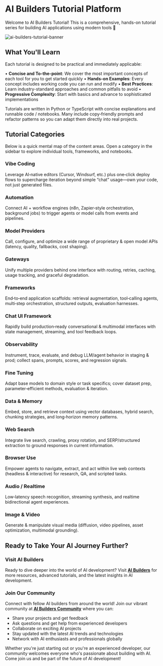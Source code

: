 # AI Builders Tutorial Platform

Welcome to AI Builders Tutorial! This is a comprehensive, hands-on tutorial series for building AI applications using modern tools 🚀

![ai-builders-tutorial-banner](/github_banner.png)

## What You'll Learn

Each tutorial is designed to be practical and immediately applicable:

• **Concise and To-the-point**: We cover the most important concepts of each tool for you to get started quickly
• **Hands-on Examples**: Every concept includes working code you can run and modify
• **Best Practices**: Learn industry-standard approaches and common pitfalls to avoid
• **Progressive Complexity**: Start with basics and advance to sophisticated implementations

Tutorials are written in Python or TypeScript with concise explanations and runnable code / notebooks. Many include copy‑friendly prompts and refactor patterns so you can adapt them directly into real projects.



## Tutorial Categories

Below is a quick mental map of the content areas. Open a category in the sidebar to explore individual tools, frameworks, and notebooks.

### Vibe Coding
Leverage AI‑native editors (Cursor, Windsurf, etc.) plus one‑click deploy flows to supercharge iteration beyond simple “chat” usage—own your code, not just generated files.

### Automation
Connect AI + workflow engines (n8n, Zapier‑style orchestration, background jobs) to trigger agents or model calls from events and pipelines.

### Model Providers
Call, configure, and optimize a wide range of proprietary & open model APIs (latency, quality, fallbacks, cost shaping).

### Gateways
Unify multiple providers behind one interface with routing, retries, caching, usage tracking, and graceful degradation.

### Frameworks
End‑to‑end application scaffolds: retrieval augmentation, tool‑calling agents, multi‑step orchestration, structured outputs, evaluation harnesses.

### Chat UI Framework
Rapidly build production‑ready conversational & multimodal interfaces with state management, streaming, and tool feedback loops.

### Observability
Instrument, trace, evaluate, and debug LLM/agent behavior in staging & prod; collect spans, prompts, scores, and regression signals.

### Fine Tuning
Adapt base models to domain style or task specifics; cover dataset prep, parameter‑efficient methods, evaluation & iteration.

### Data & Memory
Embed, store, and retrieve context using vector databases, hybrid search, chunking strategies, and long‑horizon memory patterns.

### Web Search
Integrate live search, crawling, proxy rotation, and SERP/structured extraction to ground responses in current information.

### Browser Use
Empower agents to navigate, extract, and act within live web contexts (headless & interactive) for research, QA, and scripted tasks.

### Audio / Realtime
Low‑latency speech recognition, streaming synthesis, and realtime bidirectional agent experiences.

### Image & Video
Generate & manipulate visual media (diffusion, video pipelines, asset optimization, multimodal grounding).

## Ready to Take Your AI Journey Further?

### Visit AI Builders

Ready to dive deeper into the world of AI development? Visit **[AI Builders](https://theaibuilders.dev/)** for more resources, advanced tutorials, and the latest insights in AI development.

### Join Our Community

Connect with fellow AI builders from around the world! Join our vibrant community at **[AI Builders Community](https://theaibuilders.dev/community)** where you can:

- Share your projects and get feedback
- Ask questions and get help from experienced developers
- Collaborate on exciting AI projects
- Stay updated with the latest AI trends and technologies
- Network with AI enthusiasts and professionals globally

Whether you're just starting out or you're an experienced developer, our community welcomes everyone who's passionate about building with AI. Come join us and be part of the future of AI development!
